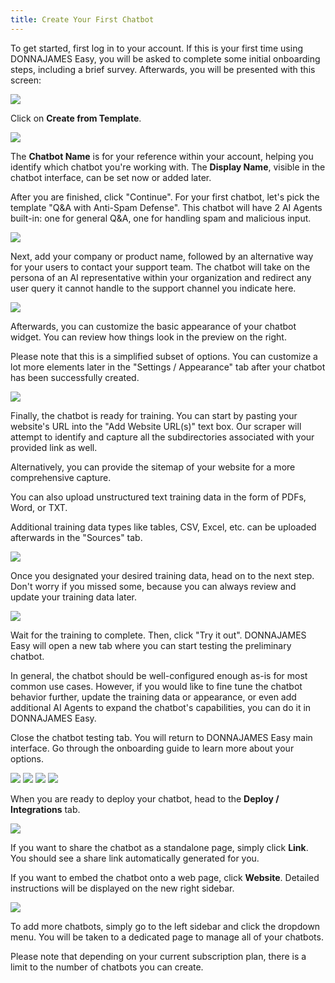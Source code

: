 ```yaml
---
title: Create Your First Chatbot
---
```


To get started, first log in to your account. If this is your first time using DONNAJAMES Easy, you will be asked to complete some
initial onboarding steps, including a brief survey. Afterwards, you will be presented with this screen:

<Frame>
  <img src="/images/create-chatbot-1.png" />
</Frame>

Click on **Create from Template**.

<Frame>
  <img src="/images/create-chatbot-2.png" />
</Frame>

The **Chatbot Name** is for your reference within your account, helping you identify which chatbot you're working with.
The **Display Name**, visible in the chatbot interface, can be set now or added later.

After you are finished, click "Continue". For your first chatbot, let's pick the template "Q\&A with Anti-Spam Defense".
This chatbot will have 2 AI Agents built-in: one for general Q\&A, one for handling spam and malicious input.

<Frame>
  <img src="/images/create-chatbot-3.png" />
</Frame>

Next, add your company or product name, followed by an alternative way for your users to contact your support team.
The chatbot will take on the persona of an AI representative within your organization and redirect any user query it cannot
handle to the support channel you indicate here.

<Frame>
  <img src="/images/create-chatbot-4.png" />
</Frame>

Afterwards, you can customize the basic appearance of your chatbot widget. You can review how things look in the preview on
the right.

Please note that this is a simplified subset of options. You can customize a lot more elements later in the "Settings / Appearance"
tab after your chatbot has been successfully created.

<Frame>
  <img src="/images/create-chatbot-5.png" />
</Frame>

Finally, the chatbot is ready for training. You can start by pasting your website's URL into the "Add Website URL(s)" text box.
Our scraper will attempt to identify and capture all the subdirectories associated with your provided link as well.

Alternatively, you can provide the sitemap of your website for a more comprehensive capture.

You can also upload unstructured text training data in the form of PDFs, Word, or TXT.

Additional training data types like
tables, CSV, Excel, etc. can be uploaded afterwards in the "Sources" tab.

<Frame>
  <img src="/images/create-chatbot-6.png" />
</Frame>

Once you designated your desired training data, head on to the next step. Don't worry if you missed some, because you can always
review and update your training data later.

<Frame>
  <img src="/images/create-chatbot-7.png" />
</Frame>

Wait for the training to complete. Then, click "Try it out". DONNAJAMES Easy will open a new tab where you can start testing the
preliminary chatbot.

In general, the chatbot should be well-configured enough as-is for most common use cases. However, if you would like to fine tune
the chatbot behavior further, update the training data or appearance, or even add additional AI Agents to expand the chatbot's
capabilities, you can do it in DONNAJAMES Easy.

Close the chatbot testing tab. You will return to DONNAJAMES Easy main interface. Go through the onboarding guide to learn more
about your options.

<Frame>
  <img src="/images/create-chatbot-8.png" />
</Frame>

<Frame>
  <img src="/images/create-chatbot-9.png" />
</Frame>

<Frame>
  <img src="/images/create-chatbot-10.png" />
</Frame>

<Frame>
  <img src="/images/create-chatbot-11.png" />
</Frame>

When you are ready to deploy your chatbot, head to the **Deploy / Integrations** tab.

<Frame>
  <img src="/images/create-chatbot-12.png" />
</Frame>

If you want to share the chatbot as a standalone page, simply click **Link**. You should see a share link automatically generated for you.

If you want to embed the chatbot onto a web page, click **Website**. Detailed instructions will be displayed on the new right sidebar.

<Frame>
  <img src="/images/create-chatbot-13.png" />
</Frame>

To add more chatbots, simply go to the left sidebar and click the dropdown menu. You will be taken to a dedicated page to manage all of your
chatbots.

<Note>
  Please note that depending on your current subscription plan, there is a limit
  to the number of chatbots you can create.
</Note>